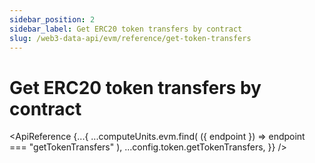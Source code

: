 ```yaml
---
sidebar_position: 2
sidebar_label: Get ERC20 token transfers by contract
slug: /web3-data-api/evm/reference/get-token-transfers
---
```



# Get ERC20 token transfers by contract

<ApiReference
  {...{
    ...computeUnits.evm.find(
      ({ endpoint }) => endpoint === "getTokenTransfers"
    ),
    ...config.token.getTokenTransfers,
  }}
/>
